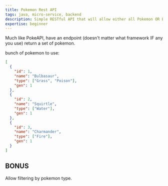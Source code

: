```yaml
---
title: Pokemon Rest API
tags: java, micro-service, backend
description: Simple RESTful API that will allow either all Pokemon OR By Generation.
expertise: beginner
---
```

Much like PokeAPI, have an endpoint (doesn't matter what framework IF any you use) return a set of pokemon.

bunch of pokemon to use:
```json
[
  {
    "id": 1,
    "name": "Bulbasaur",
    "type": ["Grass", "Poison"],
    "gen": 1
  },
  {
    "id": 2,
    "name": "Squirtle",
    "type": ["Water"],
    "gen": 1
  },
  {
    "id": 3,
    "name": "Charmander",
    "type": ["Fire"],
    "gen": 1
  }
]
```

<h2>BONUS</h2>
Allow filtering by pokemon type.
